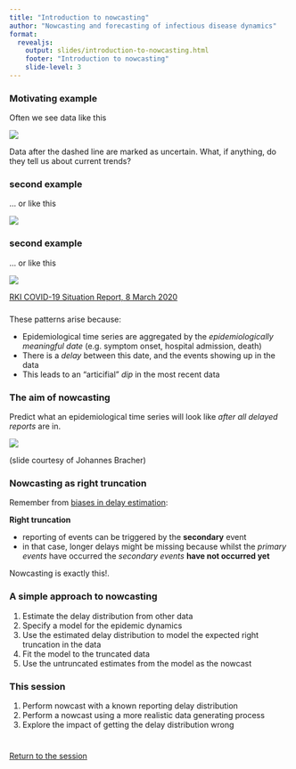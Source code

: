 ```yaml
---
title: "Introduction to nowcasting"
author: "Nowcasting and forecasting of infectious disease dynamics"
format:
  revealjs:
    output: slides/introduction-to-nowcasting.html
    footer: "Introduction to nowcasting"
    slide-level: 3
---
```


### Motivating example {.smaller}

Often we see data like this

![](figures/monkeypox_delayed.png)

Data after the dashed line are marked as uncertain. What, if anything, do they tell us about current trends?

### second example {.samller}

... or like this

![](figures/germany_historical.png)

### second example {.samller}

... or like this

![](figures/germany_early.png)

[RKI COVID-19 Situation Report, 8 March 2020](https://www.rki.de/DE/Content/InfAZ/N/Neuartiges_Coronavirus/Situationsberichte/2020-03-08-en.pdf?__blob=publicationFile)

### 

These patterns arise because:

- Epidemiological time series are aggregated by the *epidemiologically meaningful date*
  (e.g. symptom onset, hospital admission, death)
- There is a *delay* between this date, and the events showing up in the data
- This leads to an "articifial" *dip* in the most recent data

### The aim of nowcasting

Predict what an epidemiological time series will look like *after all delayed reports* are in.

![](figures/nowcasting.png)

(slide courtesy of Johannes Bracher)

### Nowcasting as right truncation

Remember from [biases in delay estimation](../biases-in-delay-distributions):

**Right truncation**

- reporting of events can be triggered by the **secondary** event
- in that case, longer delays might be missing because whilst the *primary events* have occurred the *secondary events* **have not occurred yet**

Nowcasting is exactly this!.

### A simple approach to nowcasting

1. Estimate the delay distribution from other data
2. Specify a model for the epidemic dynamics
3. Use the estimated delay distribution to model the expected right truncation in the data
4. Fit the model to the truncated data
5. Use the untruncated estimates from the model as the nowcast

### This session

1. Perform nowcast with a known reporting delay distribution
2. Perform a nowcast using a more realistic data generating process
3. Explore the impact of getting the delay distribution wrong

#

[Return to the session](../nowcasting)

